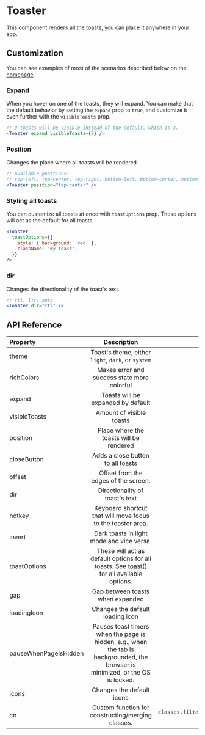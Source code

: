 # Toaster

This component renders all the toasts, you can place it anywhere in your app.

## Customization

You can see examples of most of the scenarios described below on the [homepage](/).

### Expand

When you hover on one of the toasts, they will expand. You can make that the default behavior by setting the `expand` prop to `true`, and customize it even further with the `visibleToasts` prop.

```jsx
// 9 toasts will be visible instead of the default, which is 3.
<Toaster expand visibleToasts={9} />
```

### Position

Changes the place where all toasts will be rendered.

```jsx
// Available positions:
// top-left, top-center, top-right, bottom-left, bottom-center, bottom-right, center-center
<Toaster position="top-center" />
```

### Styling all toasts

You can customize all toasts at once with `toastOptions` prop. These options will act as the default for all toasts.

```jsx
<Toaster
  toastOptions={{
    style: { background: 'red' },
    className: 'my-toast',
  }}
/>
```

### dir

Changes the directionality of the toast's text.

```jsx
// rtl, ltr, auto
<Toaster dir="rtl" />
```

## API Reference

| Property              |                                                           Description                                                           |                             Default |
| :-------------------- | :-----------------------------------------------------------------------------------------------------------------------------: | ----------------------------------: |
| theme                 |                                       Toast's theme, either `light`, `dark`, or `system`                                        |                             `light` |
| richColors            |                                           Makes error and success state more colorful                                           |                             `false` |
| expand                |                                               Toasts will be expanded by default                                                |                             `false` |
| visibleToasts         |                                                    Amount of visible toasts                                                     |                                 `3` |
| position              |                                             Place where the toasts will be rendered                                             |                      `bottom-right` |
| closeButton           |                                                Adds a close button to all toasts                                                |                             `false` |
| offset                |                                              Offset from the edges of the screen.                                               |                              `32px` |
| dir                   |                                                 Directionality of toast's text                                                  |                               `ltr` |
| hotkey                |                                   Keyboard shortcut that will move focus to the toaster area.                                   |                         `⌥/alt + T` |
| invert                |                                            Dark toasts in light mode and vice versa.                                            |                             `false` |
| toastOptions          |               These will act as default options for all toasts. See [toast()](/toast) for all available options.                |                              `4000` |
| gap                   |                                                Gap between toasts when expanded                                                 |                                `14` |
| loadingIcon           |                                                Changes the default loading icon                                                 |                                 `-` |
| pauseWhenPageIsHidden | Pauses toast timers when the page is hidden, e.g., when the tab is backgrounded, the browser is minimized, or the OS is locked. |                             `false` |
| icons                 |                                                    Changes the default icons                                                    |                                 `-` |
| cn                    |                                        Custom function for constructing/merging classes.                                        | `classes.filter(Boolean).join(' ')` |
